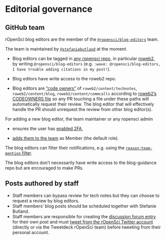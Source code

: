 # Editorial governance {#editormeta}

## GitHub team

rOpenSci blog editors are the member of the [`@ropensci/blog-editors`](https://github.com/orgs/ropensci/teams/blog-editors) team.

The team is maintained by [`@stefaniebutland`](https://github.com/stefaniebutland) at the moment.

* Blog editors can be tagged in [any ropensci repo](https://github.com/ropensci/), in particular [roweb2](https://github.com/ropensci/roweb2/), by writing `@ropensci/blog-editors` (e.g. `:wave: @ropensci/blog-editors, I have trouble adding citations in my post!`).

* Blog editors have write access to the roweb2 repo.

* Blog editors are ["code owners"](https://github.com/ropensci/roweb2/blob/master/.github/CODEOWNERS) of `roweb2/content/technotes`, `roweb2/content/blog`, `roweb2/content/commcalls` according to [roweb2's CODEOWNERS file ](https://github.com/ropensci/roweb2/blob/master/.github/CODEOWNERS) so any PR touching a file under these paths will automatically request their review. The blog editor that will effectively handle the PR should unrequest the review from other blog editor(s).

For adding a new blog editor, the team maintainer or any ropensci admin

* ensures the user has [enabled 2FA](https://help.github.com/en/github/authenticating-to-github/securing-your-account-with-two-factor-authentication-2fa),

* [adds them to the team](https://github.com/orgs/ropensci/teams/blog-editors/members) as Member (the default role).

The blog editors can filter their notifications, e.g. using the [`reason:team-mention` filter](https://github.com/notifications/beta?query=reason%3Ateam-mention).

The blog editors don't necessarily have write access to the blog-guidance repo but are encouraged to make PRs.

## Posts authored by staff

* Staff members can bypass review for tech notes but they can choose to request a review by blog editors.
* Staff members' blog posts should be scheduled together with Stefanie Butland.
* Staff members are responsible for creating the [discussion forum entry](#publish) for their own post and must [tweet from the rOpenSci Twitter account](#tweetpromo) (directly or via the Tweetdeck rOpenSci team) before tweeting from their personal account.
